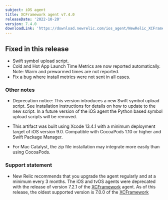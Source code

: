 ```yaml
---
subject: iOS agent
title: XCFramework agent v7.4.0
releaseDate: '2022-10-20'
version: 7.4.0
downloadLink: 'https://download.newrelic.com/ios_agent/NewRelic_XCFramework_Agent_7.4.0.zip'
---
```


## Fixed in this release

* Swift symbol upload script.
* Cold and Hot App Launch Time Metrics are now reported automatically. Note: Warm and prewarmed times are not reported.
* Fix a bug where install metrics were not sent in all cases.

### Other notes

* Deprecation notice: This version introduces a new Swift symbol upload script. See installation instructions for details on how to update to the new script. In a future version of the iOS agent the Python based symbol upload scripts will be removed.

* This artifact was built using Xcode 13.4.1 with a minimum deployment target of iOS version 9.0. Compatible with CocoaPods 1.10 or higher and Swift Package Manager.

* For Mac Catalyst, the zip file installation may integrate more easily than using CocoaPods.

### Support statement

* New Relic recommends that you upgrade the agent regularly and at a minimum every 3 months. The iOS and tvOS agents were deprecated with the release of version 7.2.1 of the [XCFramework](/docs/release-notes/mobile-release-notes/ios-release-notes/xcframework-agent-700) agent. As of this release, the oldest supported version is 7.0.0 of the [XCFramework](/docs/release-notes/mobile-release-notes/ios-release-notes/ios-agent-700)
